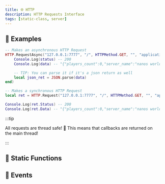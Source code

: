 ```yaml
---
title: 🌐 HTTP
description: HTTP Requests Interface
tags: [static-class, server]
---
```


<HeaderDeclaration type="StaticClass" name="HTTP" is_static />


## 🎒 Examples

```lua title="Server/Index.lua" showLineNumbers
-- Makes an asynchronous HTTP Request
HTTP.RequestAsync("127.0.0.1:7777", "/", HTTPMethod.GET, "", "application/json", false, {}, function(status, data)
    Console.Log(status) -- 200
    Console.Log(data) -- "{"players_count":0,"server_name":"nanos world server"}"

	-- TIP: You can parse it if it's a json return as well
    local json_ret = JSON.parse(data)
end)
```

```lua title="Server/Index.lua" showLineNumbers
-- Makes a synchronous HTTP Request
local ret = HTTP.Request("127.0.0.1:7777", "/", HTTPMethod.GET, "", "application/json", false, {})

Console.Log(ret.Status) -- 200
Console.Log(ret.Data) -- "{"players_count":0,"server_name":"nanos world server"}"
```

:::tip

All requests are thread safe! 🥳 This means that callbacks are returned on the main thread!

:::


## 🗿 Static Functions

<StaticFunctionsDeclaration type="StaticClass" name="HTTP" />


## 🚀 Events

<EventsDeclaration type="StaticClass" name="HTTP" />
